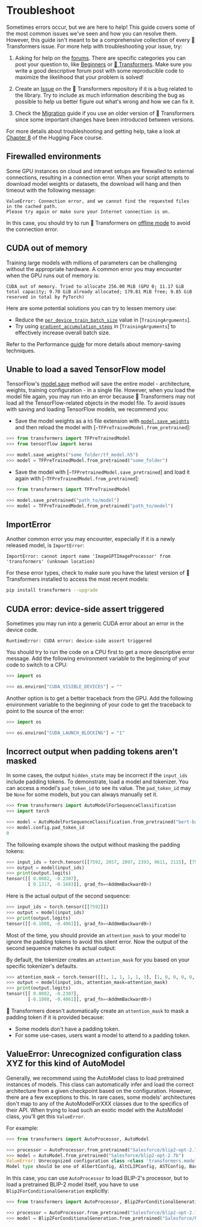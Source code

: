 <!---
Copyright 2022 The HuggingFace Team. All rights reserved.

Licensed under the Apache License, Version 2.0 (the "License");
you may not use this file except in compliance with the License.
You may obtain a copy of the License at

    http://www.apache.org/licenses/LICENSE-2.0

Unless required by applicable law or agreed to in writing, software
distributed under the License is distributed on an "AS IS" BASIS,
WITHOUT WARRANTIES OR CONDITIONS OF ANY KIND, either express or implied.
See the License for the specific language governing permissions and
limitations under the License.
-->

# Troubleshoot

Sometimes errors occur, but we are here to help! This guide covers some of the most common issues we've seen and how you can resolve them. However, this guide isn't meant to be a comprehensive collection of every 🤗 Transformers issue. For more help with troubleshooting your issue, try:

<Youtube id="S2EEG3JIt2A"/>

1. Asking for help on the [forums](https://discuss.huggingface.co/). There are specific categories you can post your question to, like [Beginners](https://discuss.huggingface.co/c/beginners/5) or [🤗 Transformers](https://discuss.huggingface.co/c/transformers/9). Make sure you write a good descriptive forum post with some reproducible code to maximize the likelihood that your problem is solved!

<Youtube id="_PAli-V4wj0"/>

2. Create an [Issue](https://github.com/huggingface/transformers/issues/new/choose) on the 🤗 Transformers repository if it is a bug related to the library. Try to include as much information describing the bug as possible to help us better figure out what's wrong and how we can fix it.

3. Check the [Migration](migration) guide if you use an older version of 🤗 Transformers since some important changes have been introduced between versions.

For more details about troubleshooting and getting help, take a look at [Chapter 8](https://huggingface.co/course/chapter8/1?fw=pt) of the Hugging Face course.


## Firewalled environments

Some GPU instances on cloud and intranet setups are firewalled to external connections, resulting in a connection error. When your script attempts to download model weights or datasets, the download will hang and then timeout with the following message:

```
ValueError: Connection error, and we cannot find the requested files in the cached path.
Please try again or make sure your Internet connection is on.
```

In this case, you should try to run 🤗 Transformers on [offline mode](installation#offline-mode) to avoid the connection error.

## CUDA out of memory

Training large models with millions of parameters can be challenging without the appropriate hardware. A common error you may encounter when the GPU runs out of memory is:

```
CUDA out of memory. Tried to allocate 256.00 MiB (GPU 0; 11.17 GiB total capacity; 9.70 GiB already allocated; 179.81 MiB free; 9.85 GiB reserved in total by PyTorch)
```

Here are some potential solutions you can try to lessen memory use:

- Reduce the [`per_device_train_batch_size`](main_classes/trainer#transformers.TrainingArguments.per_device_train_batch_size) value in [`TrainingArguments`].
- Try using [`gradient_accumulation_steps`](main_classes/trainer#transformers.TrainingArguments.gradient_accumulation_steps) in [`TrainingArguments`] to effectively increase overall batch size.

<Tip>

Refer to the Performance [guide](performance) for more details about memory-saving techniques.

</Tip>

## Unable to load a saved TensorFlow model

TensorFlow's [model.save](https://www.tensorflow.org/tutorials/keras/save_and_load#save_the_entire_model) method will save the entire model - architecture, weights, training configuration - in a single file. However, when you load the model file again, you may run into an error because 🤗 Transformers may not load all the TensorFlow-related objects in the model file. To avoid issues with saving and loading TensorFlow models, we recommend you:

- Save the model weights as a `h5` file extension with [`model.save_weights`](https://www.tensorflow.org/tutorials/keras/save_and_load#save_the_entire_model) and then reload the model with [`~TFPreTrainedModel.from_pretrained`]:

```py
>>> from transformers import TFPreTrainedModel
>>> from tensorflow import keras

>>> model.save_weights("some_folder/tf_model.h5")
>>> model = TFPreTrainedModel.from_pretrained("some_folder")
```

- Save the model with [`~TFPretrainedModel.save_pretrained`] and load it again with [`~TFPreTrainedModel.from_pretrained`]:

```py
>>> from transformers import TFPreTrainedModel

>>> model.save_pretrained("path_to/model")
>>> model = TFPreTrainedModel.from_pretrained("path_to/model")
```

## ImportError

Another common error you may encounter, especially if it is a newly released model, is `ImportError`:

```
ImportError: cannot import name 'ImageGPTImageProcessor' from 'transformers' (unknown location)
```

For these error types, check to make sure you have the latest version of 🤗 Transformers installed to access the most recent models:

```bash
pip install transformers --upgrade
```

## CUDA error: device-side assert triggered

Sometimes you may run into a generic CUDA error about an error in the device code.

```
RuntimeError: CUDA error: device-side assert triggered
```

You should try to run the code on a CPU first to get a more descriptive error message. Add the following environment variable to the beginning of your code to switch to a CPU:

```py
>>> import os

>>> os.environ["CUDA_VISIBLE_DEVICES"] = ""
```

Another option is to get a better traceback from the GPU. Add the following environment variable to the beginning of your code to get the traceback to point to the source of the error:

```py
>>> import os

>>> os.environ["CUDA_LAUNCH_BLOCKING"] = "1"
```

## Incorrect output when padding tokens aren't masked

In some cases, the output `hidden_state` may be incorrect if the `input_ids` include padding tokens. To demonstrate, load a model and tokenizer. You can access a model's `pad_token_id` to see its value. The `pad_token_id` may be `None` for some models, but you can always manually set it.

```py
>>> from transformers import AutoModelForSequenceClassification
>>> import torch

>>> model = AutoModelForSequenceClassification.from_pretrained("bert-base-uncased")
>>> model.config.pad_token_id
0
```

The following example shows the output without masking the padding tokens:

```py
>>> input_ids = torch.tensor([[7592, 2057, 2097, 2393, 9611, 2115], [7592, 0, 0, 0, 0, 0]])
>>> output = model(input_ids)
>>> print(output.logits)
tensor([[ 0.0082, -0.2307],
        [ 0.1317, -0.1683]], grad_fn=<AddmmBackward0>)
```

Here is the actual output of the second sequence:

```py
>>> input_ids = torch.tensor([[7592]])
>>> output = model(input_ids)
>>> print(output.logits)
tensor([[-0.1008, -0.4061]], grad_fn=<AddmmBackward0>)
```

Most of the time, you should provide an `attention_mask` to your model to ignore the padding tokens to avoid this silent error. Now the output of the second sequence matches its actual output:

<Tip>

By default, the tokenizer creates an `attention_mask` for you based on your specific tokenizer's defaults.

</Tip>

```py
>>> attention_mask = torch.tensor([[1, 1, 1, 1, 1, 1], [1, 0, 0, 0, 0, 0]])
>>> output = model(input_ids, attention_mask=attention_mask)
>>> print(output.logits)
tensor([[ 0.0082, -0.2307],
        [-0.1008, -0.4061]], grad_fn=<AddmmBackward0>)
```

🤗 Transformers doesn't automatically create an `attention_mask` to mask a padding token if it is provided because:

- Some models don't have a padding token.
- For some use-cases, users want a model to attend to a padding token.

## ValueError: Unrecognized configuration class XYZ for this kind of AutoModel

Generally, we recommend using the AutoModel class to load pretrained instances of models. This class
can automatically infer and load the correct architecture from a given checkpoint based on the configuration.
However, there are a few exceptions to this. In rare cases, some models' architectures don't map to any of the
AutoModelForXXX classes due to the specifics of their API. When trying to load such an exotic model with the AutoModel
class, you'll get this `ValueError`.

For example:

```py
>>> from transformers import AutoProcessor, AutoModel

>>> processor = AutoProcessor.from_pretrained("Salesforce/blip2-opt-2.7b")
>>> model = AutoModel.from_pretrained("Salesforce/blip2-opt-2.7b")
ValueError: Unrecognized configuration class <class 'transformers.models.blip_2.configuration_blip_2.Blip2Config'> for this kind of AutoModel: AutoModel.
Model type should be one of AlbertConfig, AltCLIPConfig, ASTConfig, BartConfig, BeitConfig, BertConfig, BertGenerationConfig, BigBirdConfig...
```

In this case, you can use `AutoProcessor` to load BLIP-2's processor, but to load a pretrained BLIP-2 model itself, you have to
use `Blip2ForConditionalGeneration` explicitly:

```py
>>> from transformers import AutoProcessor, Blip2ForConditionalGeneration

>>> processor = AutoProcessor.from_pretrained("Salesforce/blip2-opt-2.7b")
>>> model = Blip2ForConditionalGeneration.from_pretrained("Salesforce/blip2-opt-2.7b")
```